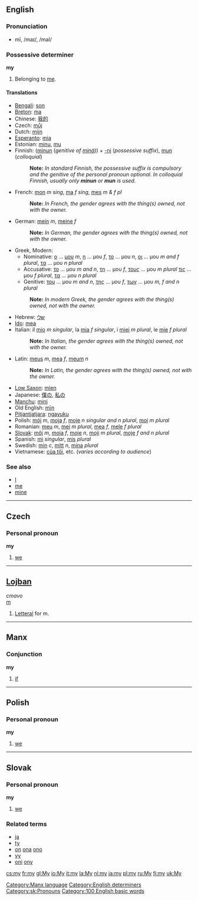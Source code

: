 ==English==

===Pronunciation===
* mī, /maɪ/, /maI/

===Possessive determiner===
'''my'''
# Belonging to [[me]].

====Translations====
*[[Bengali]]: [[son]]
*[[Breton]]: [[ma]]
*Chinese: [[我的]]
*Czech: [[můj]]
*Dutch: [[mijn]]
*[[Esperanto]]: [[mia]]
*Estonian: [[minu#Estonian|minu]], [[mu#Estonian|mu]]
*Finnish: ([[minun]] (''genitive of [[minä]]'')) + [[-ni#Finnish|-ni]] (''possessive suffix''), [[mun#Finnish|mun]] (''colloquial'')
*:'''Note:''' ''In standard Finnish, the possessive suffix is compulsory and the genitive of the personal pronoun optional. In colloquial Finnish, usually only '''minun''' or '''mun''' is used.''
*French: [[mon]] ''m sing'', [[ma]] ''f sing'', [[mes]] ''m & f pl''
*:'''Note:''' ''In French, the gender agrees with the thing(s) owned, not with the owner.''
*German: [[mein]] ''m'', [[meine]] ''f''
*:'''Note:''' ''In German, the gender agrees with the thing(s) owned, not with the owner.''
*Greek, Modern:
**Nominative: [[ο]] ... [[μου]] ''m'', [[η]] ... μου ''f'', [[το]] ... μου ''n'', [[οι]] ... μου ''m and f plural'', [[τα]] ... μου ''n plural''
**Accusative: [[το]] ... μου ''m and n'', [[τη]] ... μου ''f'', [[τους]] ... μου ''m plural'' [[τις]] ... μου ''f plural'', [[τα]] ... μου ''n plural''
**Genitive: [[του]] ... μου ''m and n'', [[της]] ... μου ''f'', [[των]] ... μου ''m, f and n plural''
*:'''Note:''' ''In modern Greek, the gender agrees with the thing(s) owned, not with the owner.''
*Hebrew: [[שלי]]
*[[Ido]]: [[mea]]
*Italian: il [[mio]] ''m singular'', la [[mia]] ''f singular'', i [[miei]] ''m plural'', le [[mie]] ''f plural''
*:'''Note:''' ''In Italian, the gender agrees with the thing(s) owned, not with the owner.''
*Latin: [[meus]] ''m'', [[mea]] ''f'', [[meum]] ''n''
*:'''Note:''' ''In Latin, the gender agrees with the thing(s) owned, not with the owner.''
*[[Low Saxon]]: [[mien#Low Saxon|mien]]
*Japanese: [[僕の]], [[私の]]
*[[Manchu]]: [[mini#Manchu|mini]]
*Old English: [[min|mīn]]
*[[Pitjantjatjara]]: [[ngayuku]]
*Polish: [[mój]] ''m'', [[moja]] ''f'', [[moje]] ''n singular and n plural'', [[moi]] ''m plural''
*Romanian: [[meu]] ''m'', [[mei]] ''m plural'', [[mea]] ''f'', [[mele]] ''f plural''
*[[Slovak]]: [[môj]] ''m'', [[moja]] ''f'', [[moje]] ''n'', [[moji]] ''m plural'', [[moje]] ''f and n plural''
*Spanish: [[mi#Spanish|mi]] ''singular'', [[mis#Spanish|mis]] ''plural''
*Swedish: [[min#Swedish|min]] ''c'', [[mitt#Swedish|mitt]] ''n'', [[mina#Swedish|mina]] ''plural''
*Vietnamese: [[của tôi]], etc. (''varies according to audience'')<!--can we have all the forms here, please?-->

===See also===
*[[I]]
*[[me]]
*[[mine]]

----

==Czech==
===Personal pronoun===
'''my'''

#[[we]]<!-- first person, plural, nominative case: [[we]]-->

----

==[[Lojban]]==
''cmavo''<br>
[[m]]

#[[Letteral]] for m.

----
==Manx==
===Conjunction===
'''my'''
#[[if]]

[[Category:Manx language]]

----

==Polish==
===Personal pronoun===
'''my'''

#[[we]]<!-- first person, plural, nominative case: [[we]]-->

----

==Slovak==
===Personal pronoun===
'''my'''

#[[we]]<!--''([[first person]] [[plural]])''-->

===Related terms===
*[[ja]]
*[[ty]]
*[[on]] [[ona]] [[ono]]
*[[vy]]
*[[oni]] [[ony]]

[[Category:English determiners]]
[[Category:sk:Pronouns]]
[[Category:100 English basic words]]

[[cs:my]]
[[fr:my]]
[[gl:My]]
[[io:My]]
[[it:my]]
[[la:My]]
[[nl:my]]
[[ja:my]]
[[pl:my]]
[[ru:My]]
[[fi:my]]
[[uk:My]]